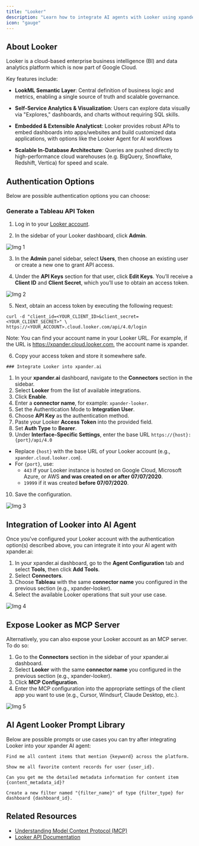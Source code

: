 ```yaml
---
title: "Looker"
description: "Learn how to integrate AI agents with Looker using xpander.ai. Create intelligent data workflows that enable AI agents to analyze Looker models, generate actionable insights, and trigger automated business decisions in real time."
icon: "gauge"
---
```


## About Looker

Looker is a cloud-based enterprise business intelligence (BI) and data analytics platform which is now part of Google Cloud.

Key features include:

- **LookML Semantic Layer**: Central definition of business logic and metrics, enabling a single source of truth and scalable governance.

- **Self-Service Analytics & Visualization**: Users can explore data visually via "Explores," dashboards, and charts without requiring SQL skills.

- **Embedded & Extensible Analyticst**: Looker provides robust APIs to embed dashboards into apps/websites and build customized data applications, with options like the Looker Agent for AI workflows 

- **Scalable In-Database Architecture**: Queries are pushed directly to high-performance cloud warehouses (e.g. BigQuery, Snowflake, Redshift, Vertica) for speed and scale.



## Authentication Options

Below are possible authentication options you can choose:

<Tabs>

  <Tab title="API Access">

  ### Generate a Tableau API Token

  1. Log in to your [Looker account](https://cloud.google.com/looker?hl=en).  

  2. In the sidebar of your Looker dashboard, click **Admin**.  

   ![Img 1](/images/connectors/looker/img_1.png)  

  3. In the **Admin** panel sidebar, select **Users**, then choose an existing user or create a new one to grant API access.  

  4. Under the **API Keys** section for that user, click **Edit Keys**. You’ll receive a **Client ID** and **Client Secret**, which you’ll use to obtain an access token.  

   ![Img 2](/images/connectors/looker/img_2.png)  

  5. Next, obtain an access token by executing the following request:  

   ```
   curl -d "client_id=<YOUR_CLIENT_ID>&client_secret=<YOUR_CLIENT_SECRET>" \
   https://<YOUR_ACCOUNT>.cloud.looker.com/api/4.0/login
   ```

  Note: You can find your account name in your Looker URL. For example, if the URL is https://xpander.cloud.looker.com, the account name is xpander.

  6. Copy your access token and store it somewhere safe.


    ### Integrate Looker into xpander.ai

  1. In your **xpander.ai** dashboard, navigate to the **Connectors** section in the sidebar.  
  2. Select **Looker** from the list of available integrations.  
  3. Click **Enable**.  
  4. Enter a **connector name**, for example: `xpander-looker`.  
  5. Set the Authentication Mode to **Integration User**.  
  6. Choose **API Key** as the authentication method.  
  7. Paste your Looker **Access Token** into the provided field.  
  8. Set **Auth Type** to **Bearer**.  
  9. Under **Interface-Specific Settings**, enter the base URL `https://{host}:{port}/api/4.0`

  - Replace `{host}` with the base URL of your Looker account (e.g., `xpander.cloud.looker.com`).  
  - For `{port}`, use:  
    - `443` if your Looker instance is hosted on Google Cloud, Microsoft Azure, or AWS **and was created on or after 07/07/2020**.  
    - `19999` if it was created **before 07/07/2020**.  

  10. Save the configuration.  

  ![Img 3](/images/connectors/looker/img_3.png)

  </Tab>
</Tabs>

## Integration of Looker into AI Agent

Once you've configured your Looker account with the authentication option(s) described above, you can integrate it into your AI agent with xpander.ai:

1. In your xpander.ai dashboard, go to the **Agent Configuration** tab and select **Tools**, then click **Add Tools**. 
2. Select **Connectors**.  
3. Choose **Tableau** with the same **connector name** you configured in the previous section (e.g., xpander-looker).  
4. Select the available Looker operations that suit your use case.  

![Img 4](/images/connectors/looker/img_4.png)

## Expose Looker as MCP Server

Alternatively, you can also expose your Looker account as an MCP server. To do so:

1. Go to the **Connectors** section in the sidebar of your xpander.ai dashboard.  
2. Select **Looker** with the same **connector name** you configured in the previous section (e.g., xpander-looker).  
3. Click **MCP Configuration**.  
4. Enter the MCP configuration into the appropriate settings of the client app you want to use (e.g., Cursor, Windsurf, Claude Desktop, etc.).

![Img 5](/images/connectors/looker/img_5.png)

## AI Agent Looker Prompt Library

Below are possible prompts or use cases you can try after integrating Looker into your xpander AI agent:

```
Find me all content items that mention {keyword} across the platform.
```

````
Show me all favorite content records for user {user_id}.

````

```
Can you get me the detailed metadata information for content item {content_metadata_id}?
```

```
Create a new filter named "{filter_name}" of type {filter_type} for dashboard {dashboard_id}.
```

## Related Resources

- [Understanding Model Context Protocol (MCP)](/docs/05-human-interfaces/04-mcp)
- [Looker API Documentation](https://cloud.google.com/looker/docs/reference/looker-api/latest)